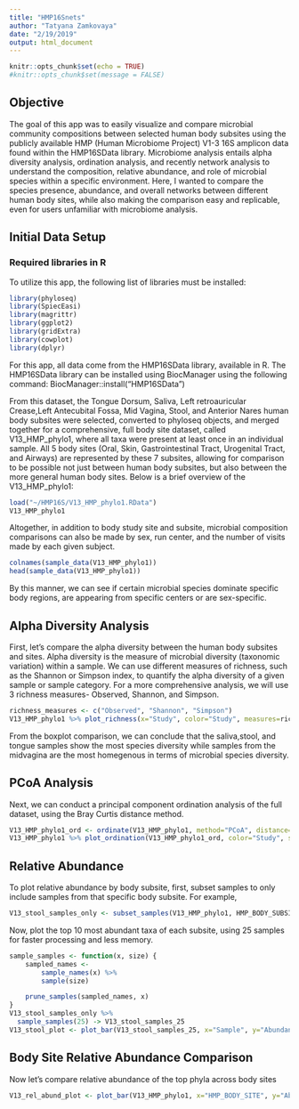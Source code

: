 ```yaml
---
title: "HMP16Snets"
author: "Tatyana Zamkovaya"
date: "2/19/2019"
output: html_document
---
```


```r
knitr::opts_chunk$set(echo = TRUE)
#knitr::opts_chunk$set(message = FALSE)
```
## Objective
The goal of this app was to easily visualize and compare microbial community compositions between selected human body subsites using the publicly available HMP (Human Microbiome Project) V1-3 16S amplicon data found within the HMP16SData library. Microbiome analysis entails alpha diversity analysis, ordination analysis, and recently network analysis to understand the composition, relative abundance, and role of microbial species within a specific environment. Here, I wanted to compare the species presence, abundance, and overall networks between different human body sites, while also making the comparison easy and replicable, even for users unfamiliar with microbiome analysis. 

## Initial Data Setup
### Required libraries in R
To utilize this app, the following list of libraries must be installed:
```r
library(phyloseq)
library(SpiecEasi)
library(magrittr)
library(ggplot2)
library(gridExtra)
library(cowplot)
library(dplyr)
```
For this app, all data come from the HMP16SData library, available in R.
The HMP16SData library can be installed using BiocManager using the following command:
BiocManager::install("HMP16SData")

From this dataset, the Tongue Dorsum, Saliva, Left retroauricular Crease,Left Antecubital Fossa, Mid Vagina, Stool, and Anterior Nares human body subsites were selected, converted to phyloseq objects, and merged together for a comprehensive, full body site dataset, called V13_HMP_phylo1, where all taxa were present at least once in an individual sample. All 5 body sites (Oral, Skin, Gastrointestinal Tract, Urogenital Tract, and Airways) are represented by these 7 subsites, allowing for comparison to be possible not just between human body subsites, but also between the more general human body sites. 
Below is a brief overview of the V13_HMP_phylo1:
```r
load("~/HMP16S/V13_HMP_phylo1.RData")
V13_HMP_phylo1
```
Altogether, in addition to body study site and subsite, microbial composition comparisons can also be made by sex, run center, and the number of visits made by each given subject. 
``` r
colnames(sample_data(V13_HMP_phylo1))
head(sample_data(V13_HMP_phylo1))
```
By this manner, we can see if certain microbial species dominate specific body regions, are appearing from specific centers or are sex-specific. 

## Alpha Diversity Analysis
First, let's compare the alpha diversity between the human body subsites and sites. Alpha diversity is the measure of microbial diversity (taxonomic variation) within a sample. We can use different measures of richness, such as the Shannon or Simpson index, to quantify the alpha diversity of a given sample or sample category. For a more comprehensive analysis, we will use 3 richness measures- Observed, Shannon, and Simpson.
```r
richness_measures <- c("Observed", "Shannon", "Simpson")
V13_HMP_phylo1 %>% plot_richness(x="Study", color="Study", measures=richness_measures) + stat_boxplot(geom="errorbar") + geom_boxplot() + theme_bw() + theme(axis.title.x = element_blank()) + theme(axis.text.x = element_text(angle=45, hjust=1))
```
From the boxplot comparison, we can conclude that the saliva,stool, and tongue samples show the most species diversity while samples from the midvagina are the most homegenous in terms of microbial species diversity. 

## PCoA Analysis
Next, we can conduct a principal component ordination analysis of the full dataset, using the Bray Curtis distance method. 

```r
V13_HMP_phylo1_ord <- ordinate(V13_HMP_phylo1, method="PCoA", distance="bray")
V13_HMP_phylo1 %>% plot_ordination(V13_HMP_phylo1_ord, color="Study", shape="HMP_BODY_SITE")
```

## Relative Abundance 

To plot relative abundance by body subsite, first, subset samples to only include samples from that specific body subsite.
For example,
```r
V13_stool_samples_only <- subset_samples(V13_HMP_phylo1, HMP_BODY_SUBSITE == "Stool")
```
Now, plot the top 10 most abundant taxa of each subsite, using 25 samples for faster processing and less memory. 
```r
sample_samples <- function(x, size) {
    sampled_names <-
        sample_names(x) %>%
        sample(size)

    prune_samples(sampled_names, x)
}
V13_stool_samples_only %>% 
  sample_samples(25) -> V13_stool_samples_25
V13_stool_plot <- plot_bar(V13_stool_samples_25, x="Sample", y="Abundance", fill="PHYLUM") + geom_bar(stat="identity") + theme_classic()
```
## Body Site Relative Abundance Comparison
Now let's compare relative abundance of the top phyla across body sites
```r
V13_rel_abund_plot <- plot_bar(V13_HMP_phylo1, x="HMP_BODY_SITE", y="Abundance", fill="PHYLUM") + geom_bar(stat="identity") + theme_classic()
```
<!-- When you click the **Knit** button a document will be generated that includes both content as well as the output of any embedded R code chunks within the document. You can embed an R code chunk like this: -->

<!-- ```{r cars} -->
<!-- summary(cars) -->
<!-- ``` -->

<!-- ## Including Plots -->

<!-- You can also embed plots, for example: -->

<!-- ```{r pressure, echo=FALSE} -->
<!-- plot(pressure) -->
<!-- ``` -->

<!-- Note that the `echo = FALSE` parameter was added to the code chunk to prevent printing of the R code that generated the plot. -->

